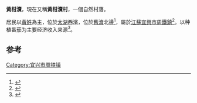 '''黃柑瀆'''，現在又稱'''黃柑瀆村'''，一個自然村落。

居民以[[黃姓|黃姓]]為主，位於[[太湖|太湖]]西濱，位於[[舊瀆|舊瀆]]北邊<ref>{{Cite book|title=苕溪运河志 下|last=《苕溪运河志》编纂委员会编|first=|publisher=北京：中国水利水电出版社|year=2010年11月|isbn=7-5084-8035-0|location=|pages=1825}}</ref>，屬於[[江蘇|江蘇]][[宜興市|宜興市]][[周鐵鎮|周鐵鎮]]<ref>{{Cite book|title=江苏省宜兴县地名录 内部资料|last=宜兴县地名委员会编|first=|publisher=宜兴县地名委员会 ,|year=1983年1月|isbn=|location=|pages=207}}</ref>。以种植番茄为主要经济收入来源<ref>{{Cite book|title=周铁镇志|last=郭海泉主编|first=|publisher=南京：凤凰出版社|year=2008年4月|isbn=978-7-80643-951-7|location=|pages=86}}</ref>。

== 参考==
{{reflist}}

{{jiangsu-stub}}
[[Category:宜兴市周铁镇|Category:宜兴市周铁镇]]